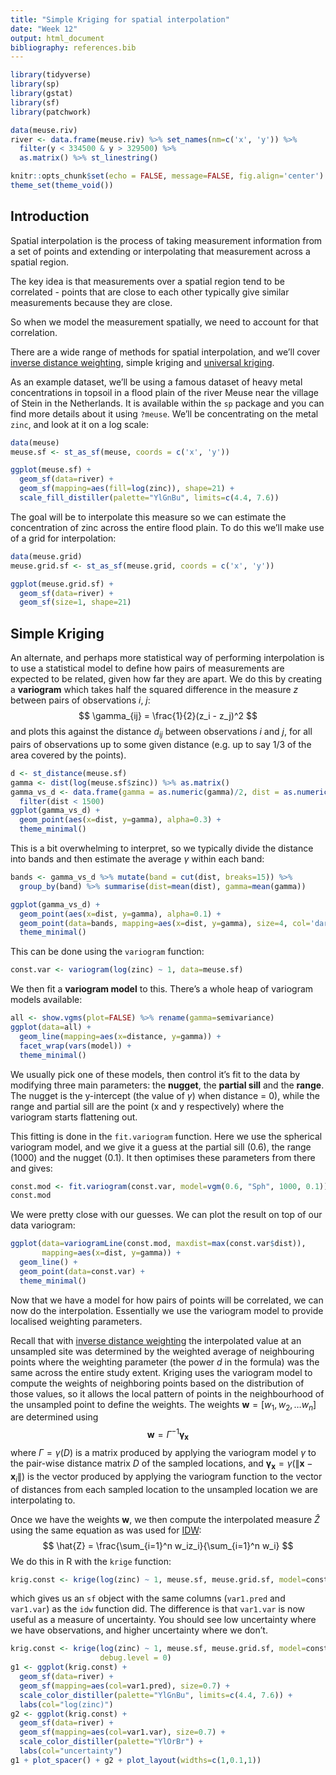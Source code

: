 ```yaml
---
title: "Simple Kriging for spatial interpolation"
date: "Week 12"
output: html_document
bibliography: references.bib
---
```


```r
library(tidyverse)
library(sp)
library(gstat)
library(sf)
library(patchwork)

data(meuse.riv)
river <- data.frame(meuse.riv) %>% set_names(nm=c('x', 'y')) %>%
  filter(y < 334500 & y > 329500) %>%
  as.matrix() %>% st_linestring()

knitr::opts_chunk$set(echo = FALSE, message=FALSE, fig.align='center')
theme_set(theme_void())
```

## Introduction

Spatial interpolation is the process of taking measurement information from a set of points and extending or interpolating that measurement across a spatial region.

The key idea is that measurements over a spatial region tend to be correlated - points that are close to each other typically give similar measurements because they are close.

So when we model the measurement spatially, we need to account for that correlation.

There are a wide range of methods for spatial interpolation, and we'll cover [inverse distance weighting](week12_idw.html), simple kriging and [universal kriging](week12_universal_kriging.html).

As an example dataset, we'll be using a famous dataset of heavy metal concentrations in topsoil in a flood plain of the river Meuse near the village of Stein in the Netherlands. It is available within the `sp` package and you can find more details about it using `?meuse`. We'll be concentrating on the metal `zinc`, and look at it on a log scale:

```r
data(meuse)
meuse.sf <- st_as_sf(meuse, coords = c('x', 'y'))

ggplot(meuse.sf) +
  geom_sf(data=river) +
  geom_sf(mapping=aes(fill=log(zinc)), shape=21) +
  scale_fill_distiller(palette="YlGnBu", limits=c(4.4, 7.6))
```

The goal will be to interpolate this measure so we can estimate the concentration of zinc across the entire flood plain. To do this we'll make use of a grid for interpolation:

```r
data(meuse.grid)
meuse.grid.sf <- st_as_sf(meuse.grid, coords = c('x', 'y'))

ggplot(meuse.grid.sf) +
  geom_sf(data=river) +
  geom_sf(size=1, shape=21)
```

## Simple Kriging

An alternate, and perhaps more statistical way of performing interpolation is to use a statistical model to define how pairs of measurements are expected to be related, given how far they are apart. We do this by creating a **variogram** which takes half the squared difference in the measure $z$ between pairs of observations $i$, $j$:
$$
\gamma_{ij} = \frac{1}{2}(z_i - z_j)^2
$$
and plots this against the distance $d_{ij}$ between observations $i$ and $j$, for all pairs of observations up to some given distance (e.g. up to say 1/3 of the area covered by the points).

```r
d <- st_distance(meuse.sf)
gamma <- dist(log(meuse.sf$zinc)) %>% as.matrix()
gamma_vs_d <- data.frame(gamma = as.numeric(gamma)/2, dist = as.numeric(d)) %>%
  filter(dist < 1500)
ggplot(gamma_vs_d) +
  geom_point(aes(x=dist, y=gamma), alpha=0.3) +
  theme_minimal()
```

This is a bit overwhelming to interpret, so we typically divide the distance into bands and then estimate the average $\gamma$ within each band:

```r
bands <- gamma_vs_d %>% mutate(band = cut(dist, breaks=15)) %>%
  group_by(band) %>% summarise(dist=mean(dist), gamma=mean(gamma))

ggplot(gamma_vs_d) +
  geom_point(aes(x=dist, y=gamma), alpha=0.1) +
  geom_point(data=bands, mapping=aes(x=dist, y=gamma), size=4, col='dark red') +
  theme_minimal()
```

This can be done using the `variogram` function:

```r
const.var <- variogram(log(zinc) ~ 1, data=meuse.sf)
```

We then fit a **variogram model** to this. There's a whole heap of variogram models available:

```r
all <- show.vgms(plot=FALSE) %>% rename(gamma=semivariance)
ggplot(data=all) +
  geom_line(mapping=aes(x=distance, y=gamma)) +
  facet_wrap(vars(model)) +
  theme_minimal()
```

We usually pick one of these models, then control it's fit to the data by modifying three main parameters: the **nugget**, the **partial sill** and the **range**. The nugget is the y-intercept (the value of $\gamma$) when distance = 0), while the range and partial sill are the point (x and y respectively) where the variogram starts flattening out.

This fitting is done in the `fit.variogram` function. Here we use the spherical variogram model, and we give it a guess at the partial sill (0.6), the range (1000) and the nugget (0.1). It then optimises these parameters from there and gives:

```r
const.mod <- fit.variogram(const.var, model=vgm(0.6, "Sph", 1000, 0.1))
const.mod
```

We were pretty close with our guesses. We can plot the result on top of our data variogram:

```r
ggplot(data=variogramLine(const.mod, maxdist=max(const.var$dist)),
       mapping=aes(x=dist, y=gamma)) +
  geom_line() +
  geom_point(data=const.var) +
  theme_minimal()
```

Now that we have a model for how pairs of points will be correlated, we can now do the interpolation. Essentially we use the variogram model to provide localised weighting parameters.

Recall that with [inverse distance weighting](week12_idw.html) the interpolated value at an unsampled site was determined by the weighted average of neighbouring points where the weighting parameter (the power $d$ in the formula) was the same across the entire study extent. Kriging uses the variogram model to compute the weights of neighboring points based on the distribution of those values, so it allows the local pattern of points in the neighbourhood of the unsampled point to define the weights. The weights $\mathbf{w} = [w_1, w_2, \ldots w_n]$ are determined using
$$
\mathbf{w} = \Gamma^{-1} \mathbf{\gamma_x}
$$
where $\Gamma = \gamma(D)$ is a matrix produced by applying the variogram model $\gamma$ to the pair-wise distance matrix $D$ of the sampled locations, and $\mathbf{\gamma_x} = \gamma(\lVert\mathbf{x} - \mathbf{x}_i\rVert)$ is the vector produced by applying the variogram function to the vector of distances from each sampled location to the unsampled location we are interpolating to.

Once we have the weights $\mathbf{w}$, we then compute the interpolated measure $\hat{Z}$ using the same equation as was used for [IDW](week12_idw.html):
$$
\hat{Z} = \frac{\sum_{i=1}^n w_iz_i}{\sum_{i=1}^n w_i}
$$
We do this in R with the `krige` function:

```r
krig.const <- krige(log(zinc) ~ 1, meuse.sf, meuse.grid.sf, model=const.mod)
```

which gives us an `sf` object with the same columns (`var1.pred` and `var1.var`) as the `idw` function did. The difference is that `var1.var` is now useful as a measure of uncertainty. You should see low uncertainty where we have observations, and higher uncertainty where we don't.

```r
krig.const <- krige(log(zinc) ~ 1, meuse.sf, meuse.grid.sf, model=const.mod,
                    debug.level = 0)
g1 <- ggplot(krig.const) +
  geom_sf(data=river) +
  geom_sf(mapping=aes(col=var1.pred), size=0.7) +
  scale_color_distiller(palette="YlGnBu", limits=c(4.4, 7.6)) +
  labs(col="log(zinc)")
g2 <- ggplot(krig.const) +
  geom_sf(data=river) +
  geom_sf(mapping=aes(col=var1.var), size=0.7) +
  scale_color_distiller(palette="YlOrBr") +
  labs(col="uncertainty")
g1 + plot_spacer() + g2 + plot_layout(widths=c(1,0.1,1))
```
